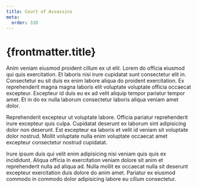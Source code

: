 ```yaml
---
title: Court of Assassins
meta:
  order: 310
---
```


# {frontmatter.title}

Anim veniam eiusmod proident cillum ex ut elit. Lorem do officia eiusmod qui quis exercitation. Et laboris nisi irure cupidatat sunt consectetur elit in. Consectetur eu sit duis ex enim labore aliqua do proident exercitation. Ex reprehenderit magna magna laboris elit voluptate voluptate officia occaecat excepteur. Excepteur id duis eu ex ad velit aliquip tempor pariatur tempor amet. Et in do ex nulla laborum consectetur laboris aliqua veniam amet dolor.

Reprehenderit excepteur ut voluptate labore. Officia pariatur reprehenderit irure excepteur quis culpa. Cupidatat deserunt ex laborum sint adipisicing dolor non deserunt. Est excepteur ea laboris et velit id veniam sit voluptate dolor nostrud. Mollit voluptate nulla enim voluptate occaecat amet excepteur consectetur nostrud cupidatat.

Irure ipsum duis qui velit enim adipisicing nisi veniam quis quis ex incididunt. Aliqua officia in exercitation veniam dolore sit anim et reprehenderit nulla ad aliqua ad. Nulla mollit ex occaecat nulla sit deserunt excepteur exercitation duis dolore do anim amet. Pariatur ex eiusmod commodo in commodo dolor adipisicing labore eu cillum consectetur.
